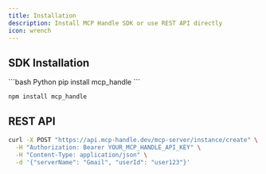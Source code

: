 ```yaml
---
title: Installation
description: Install MCP Handle SDK or use REST API directly
icon: wrench
---
```


## SDK Installation

<CodeGroup>
```bash Python
pip install mcp_handle
```

```bash TypeScript
npm install mcp_handle
```
</CodeGroup>

## REST API

```bash
curl -X POST "https://api.mcp-handle.dev/mcp-server/instance/create" \
  -H "Authorization: Bearer YOUR_MCP_HANDLE_API_KEY" \
  -H "Content-Type: application/json" \
  -d '{"serverName": "Gmail", "userId": "user123"}'
```
